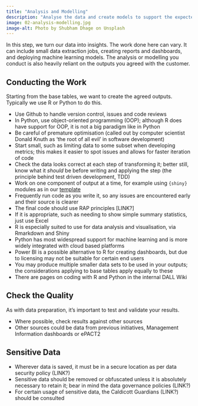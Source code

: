 ```yaml
---
title: "Analysis and Modelling"
description: "Analyse the data and create models to support the expected outputs."
image: 02-analysis-modelling.jpg
image-alt: Photo by Shubham Dhage on Unsplash
---
```


In this step, we turn our data into insights. The work done here can vary. It can include small data extraction jobs, creating reports and dashboards, and deploying machine learning models. The analysis or modelling you conduct is also heavily reliant on the outputs you agreed with the customer.

## Conducting the Work

Starting from the base tables, we want to create the agreed outputs. Typically we use R or Python to do this.

- Use Github to handle version control, issues and code reviews
- In Python, use object-oriented programming (OOP); although R does have support for OOP, it is not a big paradigm like in Python
- Be careful of premature optimisation (called out by computer scientist Donald Knuth as 'the root of all evil' in software development)
- Start small, such as limiting data to some subset when developing metrics; this makes it easier to spot issues and allows for faster iteration of code
- Check the data looks correct at each step of transforming it; better still, know what it _should_ be before writing and applying the step (the principle behind test driven development, TDD)
- Work on one component of output at a time, for example using `{shiny}` modules as in our [template](https://github.com/nhsbsa-data-analytics/nhsbsaShinyR)
- Frequently run code as you write it, so any issues are encountered early and their source is clearer
- The final code should use RAP principles [LINK?]
- If it is appropriate, such as needing to show simple summary statistics, just use Excel
- R is especially suited to use for data analysis and visualisation, via Rmarkdown and Shiny
- Python has most widespread support for machine learning and is more widely integrated with cloud based platforms
- Power BI is a possible alternative to R for creating dashboards, but due to licensing may not be suitable for certain end users
- You may produce multiple smaller data sets to be used in your outputs; the considerations applying to base tables apply equally to these
- There are pages on coding with R and Python in the internal DALL Wiki

## Check the Quality

As with data preparation, it's important to test and validate your results. 

- Where possible, check results against other sources
- Other sources could be data from previous initiatives, Management Information dashboards or ePACT2

## Sensitive Data

- Wherever data is saved, it must be in a secure location as per data security policy (LINK?)
- Sensitive data should be removed or obfuscated unless it is absolutely necessary to retain it; bear in mind the data governance policies (LINK?)
- For certain usage of sensitive data, the Caldicott Guardians (LINK?) should be consulted
